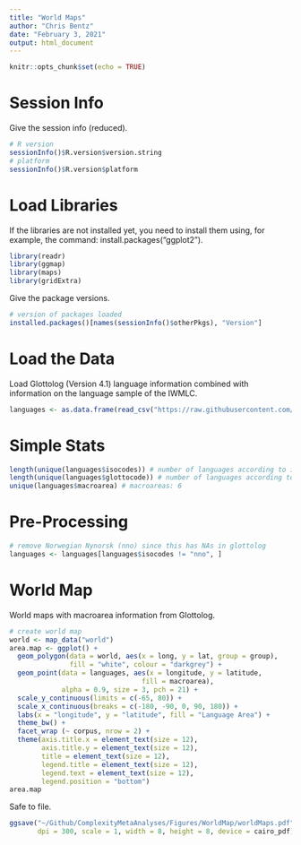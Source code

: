 ```yaml
---
title: "World Maps"
author: "Chris Bentz"
date: "February 3, 2021"
output: html_document
---
```


```r
knitr::opts_chunk$set(echo = TRUE)
```

# Session Info
Give the session info (reduced).
```r
# R version
sessionInfo()$R.version$version.string
# platform
sessionInfo()$R.version$platform 
```

# Load Libraries
If the libraries are not installed yet, you need to install them using, for example, the command: install.packages("ggplot2").
```r
library(readr)
library(ggmap)
library(maps)
library(gridExtra)
```

Give the package versions.
```r
# version of packages loaded
installed.packages()[names(sessionInfo()$otherPkgs), "Version"]
```

# Load the Data 
Load Glottolog (Version 4.1) language information combined with information on the language sample of the IWMLC.
```r
languages <- as.data.frame(read_csv("https://raw.githubusercontent.com/IWMLC/language-complexity-metrics/master/languages_metaInfo.csv"))
```

# Simple Stats
```r
length(unique(languages$isocodes)) # number of languages according to iso: 79
length(unique(languages$glottocode)) # number of languages according to glottolog: 79
unique(languages$macroarea) # macroareas: 6
```

# Pre-Processing
```r
# remove Norwegian Nynorsk (nno) since this has NAs in glottolog
languages <- languages[languages$isocodes != "nno", ]
```

# World Map
World maps with macroarea information from Glottolog.
```r
# create world map
world <- map_data("world")
area.map <- ggplot() + 
  geom_polygon(data = world, aes(x = long, y = lat, group = group), 
               fill = "white", colour = "darkgrey") +
  geom_point(data = languages, aes(x = longitude, y = latitude, 
                                 fill = macroarea), 
             alpha = 0.9, size = 3, pch = 21) +
  scale_y_continuous(limits = c(-65, 80)) +
  scale_x_continuous(breaks = c(-180, -90, 0, 90, 180)) +
  labs(x = "longitude", y = "latitude", fill = "Language Area") +
  theme_bw() +
  facet_wrap (~ corpus, nrow = 2) +
  theme(axis.title.x = element_text(size = 12),
        axis.title.y = element_text(size = 12),
        title = element_text(size = 12),
        legend.title = element_text(size = 12),
        legend.text = element_text(size = 12),
        legend.position = "bottom")
area.map
```

Safe to file.
```r
ggsave("~/Github/ComplexityMetaAnalyses/Figures/WorldMap/worldMaps.pdf", area.map, 
       dpi = 300, scale = 1, width = 8, height = 8, device = cairo_pdf)
```
